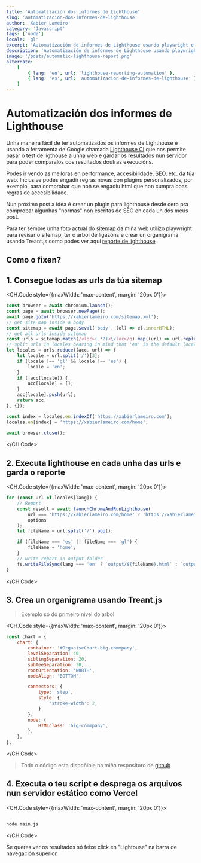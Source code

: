 ```yaml
---
title: 'Automatización dos informes de Lighthouse'
slug: 'automatizacion-dos-informes-de-lighthouse'
author: 'Xabier Lameiro'
category: 'Javascript'
tags: ['node']
locale: 'gl'
excerpt: 'Automatización de informes de Lighthouse usando playwright e a api de lightouse nunha web despregada nun exemplo real'
description: 'Automatización de informes de Lighthouse usando playwright e a api de lightouse nunha web despregada nun exemplo real'
image: '/posts/automatic-lighthouse-report.png'
alternate:
    [
        { lang: 'en', url: 'lighthouse-reporting-automation' },
        { lang: 'es', url: 'automatizacion-de-informes-de-lighthouse' },
    ]
---
```


# Automatización dos informes de Lighthouse

<Date date="01-24-2023" />

<GoogleAdsense />

Unha maneira fácil de ter automatizados os informes de Lighthouse é usando a ferramenta de Google chamada [Lighthouse CI](https://github.com/GoogleChrome/lighthouse) que nos permite pasar o test de ligthouse a unha web e gardar os resultados nun servidor para poder comparalos cos resultados doutras execucións.

Podes ir vendo as melloras en performance, accesibilidade, SEO, etc. da túa web. Inclusive podes engadir regras novas con plugins personalizados, por exemplo, para comprobar que non se engadiu html que non cumpra coas regras de accesibilidade.

Nun próximo post a idea é crear un plugin para lighthouse desde cero pra comprobar algunhas "normas" non escritas de SEO en cada un dos meus post.

Para ter sempre unha foto actual do sitemap da miña web utilizo playwright para revisar o sitemap, ter o arbol de ligazóns e crear un organigrama usando Treant.js como podes ver aquí [reporte de lighthouse](https://lighthouse.xabierlameiro.com 'Reporte de lighthouse')

## Como o fixen?

## 1. Consegue todas as urls da túa sitemap

<CH.Code style={{maxWidth: 'max-content', margin: '20px 0'}}>

```javascript main.js
const browser = await chromium.launch();
const page = await browser.newPage();
await page.goto('https://xabierlameiro.com/sitemap.xml');
// get site map inside a body
const sitemap = await page.$eval('body', (el) => el.innerHTML);
// get all urls inside sitemap
const urls = sitemap.match(/<loc>(.*?)<\/loc>/g).map((url) => url.replace(/<\/?loc>/g, ''));
// split urls in locales bearing in mind that 'en' is the default locale and it's not included in the url
let locales = urls.reduce((acc, url) => {
    let locale = url.split('/')[3];
    if (locale !== 'gl' && locale !== 'es') {
        locale = 'en';
    }
    if (!acc[locale]) {
        acc[locale] = [];
    }
    acc[locale].push(url);
    return acc;
}, {});

const index = locales.en.indexOf('https://xabierlameiro.com');
locales.en[index] = 'https://xabierlameiro.com/home';

await browser.close();
```

</CH.Code>

## 2. Executa lighthouse en cada unha das urls e garda o reporte

<CH.Code style={{maxWidth: 'max-content', margin: '20px 0'}}>

```javascript main.js
for (const url of locales[lang]) {
    // Report
    const result = await launchChromeAndRunLighthouse(
        url === 'https://xabierlameiro.com/home' ? 'https://xabierlameiro.com' : url,
        options
    );
    let fileName = url.split('/').pop();

    if (fileName === 'es' || fileName === 'gl') {
        fileName = 'home';
    }
    // write report in output folder
    fs.writeFileSync(lang === 'en' ? `output/${fileName}.html` : `output/${lang}/${fileName}.html`, result.report);
}
```

</CH.Code>

## 3. Crea un organigrama usando Treant.js

> Exemplo só do primeiro nivel do arbol

<CH.Code style={{maxWidth: 'max-content', margin: '20px 0'}}>

```javascript main.js
const chart = {
    chart: {
        container: '#OrganiseChart-big-commpany',
        levelSeparation: 40,
        siblingSeparation: 20,
        subTeeSeparation: 30,
        rootOrientation: 'NORTH',
        nodeAlign: 'BOTTOM',

        connectors: {
            type: 'step',
            style: {
                'stroke-width': 2,
            },
        },
        node: {
            HTMLclass: 'big-commpany',
        },
    },
};
```

</CH.Code>

> Todo o código esta dispoñible na miña respositoro de [github](https://github.com/xabierlameiro/lighthouse-report/blob/master/main.js 'Ligazón a repostorio de github')

## 4. Executa o teu script e desprega os arquivos nun servidor estático como Vercel

<CH.Code style={{maxWidth: 'max-content', margin: '20px 0'}}>

```bash

node main.js

```

</CH.Code>

Se queres ver os resultados só feixe click en "Lightouse" na barra de navegación superior.
